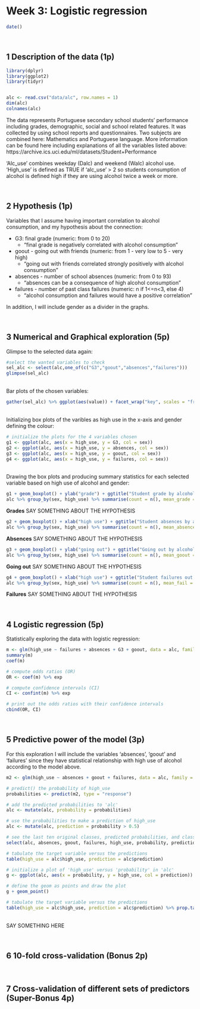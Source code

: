 # Week 3: Logistic regression

```r
date()
```

<br /> 

## 1 Description of the data (1p)


```r
library(dplyr)
library(ggplot2)
library(tidyr)


alc <- read.csv("data/alc", row.names = 1)
dim(alc)
colnames(alc)

```

The data represents Portuguese secondary school students' performance including grades, demographic, social and school related features. It was collected by using school reports and questionnaires. Two subjects are combined here: Mathematics and Portuguese language. More information can be found here including explanations of all the variables listed above: https://archive.ics.uci.edu/ml/datasets/Student+Performance 

'Alc_use' combines weekday (Dalc) and weekend (Walc) alcohol use. 'High_use' is defined as TRUE if 'alc_use' > 2 so students consumption of alcohol is defined high if they are using alcohol twice a week or more.

<br />

## 2 Hypothesis (1p)

Variables that I assume having important correlation to alcohol consumption, and my hypothesis about the connection:

* G3: final grade (numeric: from 0 to 20)
  - "final grade is negatively correlated with alcohol consumption"
* goout - going out with friends (numeric: from 1 - very low to 5 - very high)
  - "going out with friends correlated strongly positively with alcohol consumption"
* absences - number of school absences (numeric: from 0 to 93) 
  - "absences can be a consequence of high alcohol consumption"
* failures - number of past class failures (numeric: n if 1<=n<3, else 4)
  - "alcohol consumption and failures would have a positive correlation"

In addition, I will include gender as a divider in the graphs.

<br />

## 3 Numerical and Graphical exploration (5p)

Glimpse to the selected data again:

```r
#select the wanted variables to check
sel_alc <- select(alc,one_of(c("G3","goout","absences","failures")))
glimpse(sel_alc)
```

<br /> Bar plots of the chosen variables:

```r
gather(sel_alc) %>% ggplot(aes(value)) + facet_wrap("key", scales = "free") + geom_bar()
```

<br /> Initializing box plots of the varibles as high use in the x-axis and gender defining the colour:

```r

# initialize the plots for the 4 variables chosen
g1 <- ggplot(alc, aes(x = high_use, y = G3, col = sex))
g2 <- ggplot(alc, aes(x = high_use, y = absences, col = sex))
g3 <- ggplot(alc, aes(x = high_use, y = goout, col = sex))
g4 <- ggplot(alc, aes(x = high_use, y = failures, col = sex))

```


<br /> Drawing the box plots and producing summary statistics for each selected variable based on high use of alcohol and gender:

```r
g1 + geom_boxplot() + ylab("grade") + ggtitle("Student grade by alcohol consumption and sex")
alc %>% group_by(sex, high_use) %>% summarise(count = n(), mean_grade = mean(G3))
```

**Grades** SAY SOMETHING ABOUT THE HYPOTHESIS

```r
g2 + geom_boxplot() + xlab("high use") + ggtitle("Student absences by alcohol consumption and sex")
alc %>% group_by(sex, high_use) %>% summarise(count = n(), mean_absence = mean(absences))
```

**Absences** SAY SOMETHING ABOUT THE HYPOTHESIS

```r
g3 + geom_boxplot() + ylab("going out") + ggtitle("Going out by alcohol consumption and sex")
alc %>% group_by(sex, high_use) %>% summarise(count = n(), mean_goout = mean(goout))
```

**Going out** SAY SOMETHING ABOUT THE HYPOTHESIS

```r
g4 + geom_boxplot() + xlab("high use") + ggtitle("Student failures out by alcohol consumption and sex")
alc %>% group_by(sex, high_use) %>% summarise(count = n(), mean_fail = mean(failures))
```

**Failures** SAY SOMETHING ABOUT THE HYPOTHESIS

<br />

## 4 Logistic regression (5p)

Statistically exploring the data with logistic regression:

```r
m <- glm(high_use ~ failures + absences + G3 + goout, data = alc, family = "binomial")
summary(m)
coef(m)

# compute odds ratios (OR)
OR <- coef(m) %>% exp

# compute confidence intervals (CI)
CI <- confint(m) %>% exp

# print out the odds ratios with their confidence intervals
cbind(OR, CI)
```

<br />

## 5 Predictive power of the model (3p)

For this exploration I will include the variables 'absences', 'goout' and 'failures' since they have statistical relationship with high use of alcohol according to the model above.

```r
m2 <- glm(high_use ~ absences + goout + failures, data = alc, family = "binomial")

# predict() the probability of high_use
probabilities <- predict(m2, type = "response")

# add the predicted probabilities to 'alc'
alc <- mutate(alc, probability = probabilities)

# use the probabilities to make a prediction of high_use
alc <- mutate(alc, prediction = probability > 0.5)

# see the last ten original classes, predicted probabilities, and class predictions
select(alc, absences, goout, failures, high_use, probability, prediction) %>% tail(10)

# tabulate the target variable versus the predictions
table(high_use = alc$high_use, prediction = alc$prediction)
```

```r
# initialize a plot of 'high_use' versus 'probability' in 'alc'
g <- ggplot(alc, aes(x = probability, y = high_use, col = prediction))

# define the geom as points and draw the plot
g + geom_point()

# tabulate the target variable versus the predictions
table(high_use = alc$high_use, prediction = alc$prediction) %>% prop.table() %>% addmargins()
```


<br /> SAY SOMETHING HERE

<br />

## 6 10-fold cross-validation (Bonus 2p)


<br />

## 7 Cross-validation of different sets of predictors (Super-Bonus 4p)

```r

```


